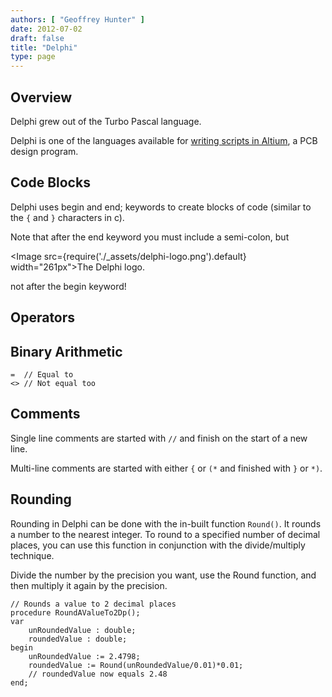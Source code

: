 ```yaml
---
authors: [ "Geoffrey Hunter" ]
date: 2012-07-02
draft: false
title: "Delphi"
type: page
---
```


## Overview

Delphi grew out of the Turbo Pascal language.

Delphi is one of the languages available for [writing scripts in Altium](/electronics/general/altium/altium-scripting-and-using-the-api/), a PCB design program.

## Code Blocks

Delphi uses begin and end; keywords to create blocks of code (similar to the `{` and `}` characters in c).

Note that after the end keyword you must include a semi-colon, but

<Image src={require('./_assets/delphi-logo.png').default} width="261px">The Delphi logo.</Image>

not after the begin keyword!

## Operators

## Binary Arithmetic

```delphi    
=  // Equal to
<> // Not equal too
```

## Comments

Single line comments are started with `//` and finish on the start of a new line.

Multi-line comments are started with either `{` or `(*` and finished with `}` or `*)`.

## Rounding

Rounding in Delphi can be done with the in-built function `Round()`. It rounds a number to the nearest integer. To round to a specified number of decimal places, you can use this function in conjunction with the divide/multiply technique.

Divide the number by the precision you want, use the Round function, and then multiply it again by the precision.

```delphi    
// Rounds a value to 2 decimal places
procedure RoundAValueTo2Dp();
var
    unRoundedValue : double;
    roundedValue : double;
begin
    unRoundedValue := 2.4798;
    roundedValue := Round(unRoundedValue/0.01)*0.01;
    // roundedValue now equals 2.48
end;
```